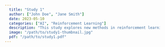 ```yaml
---
  title: "Study 1"
  author: ["John Doe", "Jane Smith"]
  date: 2023-05-10
  categories: ["AI", "Reinforcement Learning"]
  description: "This study explores new methods in reinforcement learning."
  image: "/path/to/study1-thumbnail.jpg"
  pdf: "/path/to/study1.pdf"
---
```

